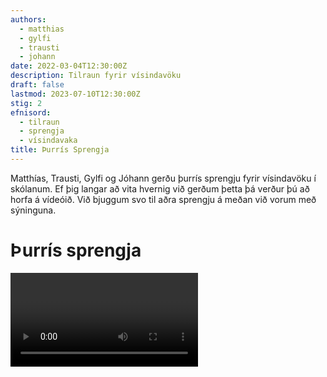 ```yaml
---
authors:
  - matthias
  - gylfi
  - trausti
  - johann
date: 2022-03-04T12:30:00Z
description: Tilraun fyrir vísindavöku
draft: false
lastmod: 2023-07-10T12:30:00Z
stig: 2
efnisord:
  - tilraun
  - sprengja
  - vísindavaka
title: Þurrís Sprengja
---
```


Matthías, Trausti, Gylfi og Jóhann gerðu þurrís sprengju fyrir vísindavöku í skólanum.
Ef þig langar að vita hvernig við gerðum þetta þá verður þú að horfa á vídeóið.
Við bjuggum svo til aðra sprengju á meðan við vorum með sýninguna.

# Þurrís sprengja

<Video id="1dM8Ei7hCxhWpQcE5HvnxbKBbi8W4P9NX" drive />

# Úpsarinn

<Video id="1F8TQLeZm8zEcdeK7_mkPUrmd-MBvX2EX" drive />
